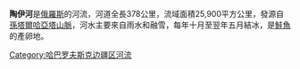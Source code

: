 '''陶伊河'''是[[俄羅斯|俄羅斯]]的河流，河道全長378公里，流域面積25,900平方公里，發源自[[孫塔爾哈亞塔山脈|孫塔爾哈亞塔山脈]]，河水主要來自雨水和融雪，每年十月至翌年五月結冰，是[[鮭魚|鮭魚]]的產卵地。

{{Russia-geo-stub}}
[[Category:哈巴罗夫斯克边疆区河流|Category:哈巴罗夫斯克边疆区河流]]